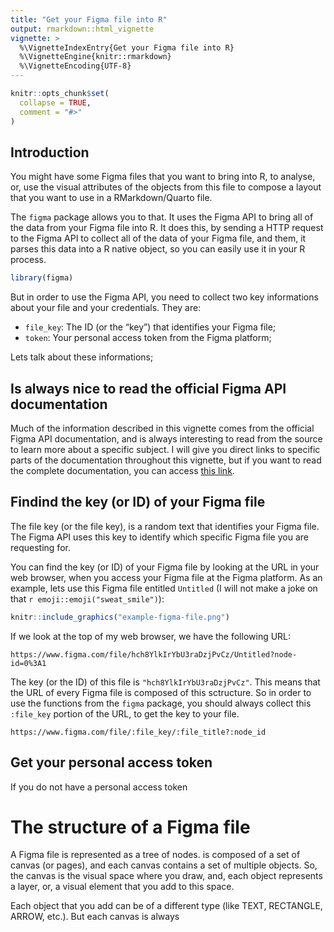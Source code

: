 ```yaml
---
title: "Get your Figma file into R"
output: rmarkdown::html_vignette
vignette: >
  %\VignetteIndexEntry{Get your Figma file into R}
  %\VignetteEngine{knitr::rmarkdown}
  %\VignetteEncoding{UTF-8}
---
```


```r
knitr::opts_chunk$set(
  collapse = TRUE,
  comment = "#>"
)
```


## Introduction

You might have some Figma files that you want to bring into R, to analyse, or, use the visual attributes
of the objects from this file to compose a layout that you want to use in a RMarkdown/Quarto file.

The `figma` package allows you to that. It uses the Figma API to bring all of the data from your Figma file into R.
It does this, by sending a HTTP request to the Figma API to collect all of the data of your Figma file, and them,
it parses this data into a R native object, so you can easily use it in your R process.

```r
library(figma)
```

But in order to use the Figma API, you need to collect two key informations about your file and your credentials. 
They are:

- `file_key`: The ID (or the "key") that identifies your Figma file;
- `token`: Your personal access token from the Figma platform;

Lets talk about these informations;

## Is always nice to read the official Figma API documentation

Much of the information described in this vignette comes from the official Figma API documentation, and
is always interesting to read from the source to learn more about a specific subject. I will give you
direct links to specific parts of the documentation throughout this vignette, but if you want to read
the complete documentation, you can access [this link](https://www.figma.com/developers/api).

## Findind the key (or ID) of your Figma file

The file key (or the file key), is a random text that identifies your Figma
file. The Figma API uses this key to identify which specific Figma file you
are requesting for.

You can find the key (or ID) of your Figma file by looking at the URL in your web browser, when you access your Figma file
at the Figma platform. As an example, lets use this Figma file entitled `Untitled` (I will not make a joke on that 
`r emoji::emoji("sweat_smile")`):

```r
knitr::include_graphics("example-figma-file.png")
```

If we look at the top of my web browser, we have the following URL:

`https://www.figma.com/file/hch8YlkIrYbU3raDzjPvCz/Untitled?node-id=0%3A1`

The key (or the ID) of this file is `"hch8YlkIrYbU3raDzjPvCz"`. This means
that the URL of every Figma file is composed of this sctructure. So in
order to use the functions from the `figma` package, you should always
collect this `:file_key` portion of the URL, to get the key to your
file.

`https://www.figma.com/file/:file_key/:file_title?:node_id`


## Get your personal access token

If you do not have a personal access token


# The structure of a Figma file

A Figma file is represented as a tree of nodes. is composed of a set of canvas (or pages), and each canvas contains a set of multiple objects. So, the canvas is the visual space where you draw, and, each object represents a layer, or, a visual element that you add to this space.

Each object that you add can be of a different type (like TEXT, RECTANGLE, ARROW, etc.). But each canvas is always
